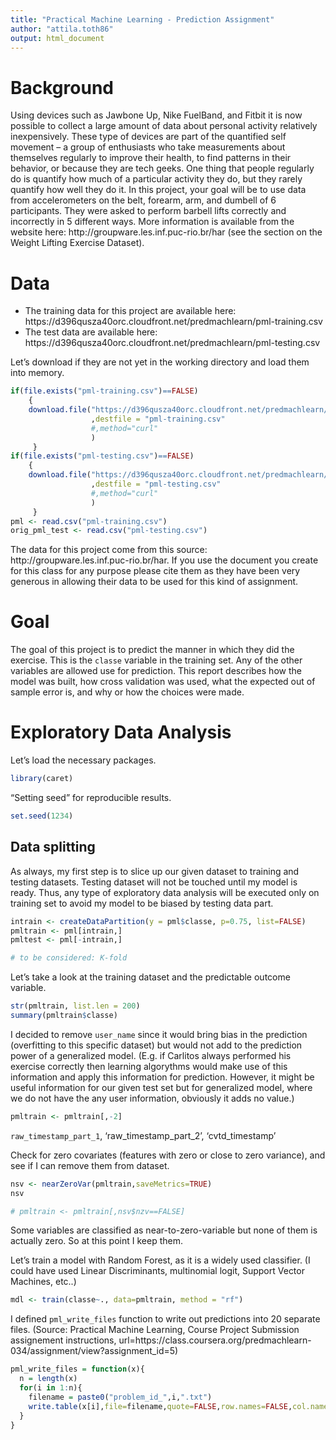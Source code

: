 ```yaml
---
title: "Practical Machine Learning - Prediction Assignment"
author: "attila.toth86"
output: html_document
---
```


# Background

Using devices such as Jawbone Up, Nike FuelBand, and Fitbit it is now possible 
to collect a large amount of data about personal activity relatively 
inexpensively. These type of devices are part of the quantified self movement – 
a group of enthusiasts who take measurements about themselves regularly to 
improve their health, to find patterns in their behavior, or because they are 
tech geeks. One thing that people regularly do is quantify how much of a 
particular activity they do, but they rarely quantify how well they do it. In 
this project, your goal will be to use data from accelerometers on the belt, 
forearm, arm, and dumbell of 6 participants. They were asked to perform barbell 
lifts correctly and incorrectly in 5 different ways. More information is 
available from the website here: http://groupware.les.inf.puc-rio.br/har (see 
the section on the Weight Lifting Exercise Dataset). 

# Data 

 - The training data for this project are available here: 
 https://d396qusza40orc.cloudfront.net/predmachlearn/pml-training.csv
 - The test data are available here: 
 https://d396qusza40orc.cloudfront.net/predmachlearn/pml-testing.csv

Let's download if they are not yet in the working directory and load them into 
memory.

```r
if(file.exists("pml-training.csv")==FALSE) 
    {
    download.file("https://d396qusza40orc.cloudfront.net/predmachlearn/pml-training.csv"
                  ,destfile = "pml-training.csv"
                  #,method="curl"
                  )
     }
if(file.exists("pml-testing.csv")==FALSE) 
    {
    download.file("https://d396qusza40orc.cloudfront.net/predmachlearn/pml-testing.csv"
                  ,destfile = "pml-testing.csv"
                  #,method="curl"
                  )
     }
pml <- read.csv("pml-training.csv")
orig_pml_test <- read.csv("pml-testing.csv")
```

The data for this project come from this source: 
http://groupware.les.inf.puc-rio.br/har. If you use the document you create for 
this class for any purpose please cite them as they have been very generous in 
allowing their data to be used for this kind of assignment. 

# Goal

The goal of this project is to predict the manner in which they did the 
exercise. This is the `classe` variable in the training set. Any of the other 
variables are allowed use for prediction. This report describes how the model 
was built, how cross validation was used, what the expected out of sample error 
is, and why or how the choices were made.

# Exploratory Data Analysis

Let's load the necessary packages.

```r
library(caret)
```

"Setting seed" for reproducible results.

```r
set.seed(1234)
```

## Data splitting

As always, my first step is to slice up our given dataset to training and 
testing datasets. Testing dataset will not be touched until my model is ready.
Thus, any type of exploratory data analysis will be executed only on training 
set to avoid my model to be biased by testing data part.

```r
intrain <- createDataPartition(y = pml$classe, p=0.75, list=FALSE)
pmltrain <- pml[intrain,]
pmltest <- pml[-intrain,]

# to be considered: K-fold
```

Let's take a look at the training dataset and the predictable outcome variable.

```r
str(pmltrain, list.len = 200)
summary(pmltrain$classe)
```

I decided to remove `user_name` since it would bring bias in the prediction 
(overfitting to this specific dataset) but would not add to the prediction power 
of a generalized model. (E.g. if Carlitos always performed his exercise 
correctly then learning algorythms would make use of this information and apply
this information for prediction. However, it might be useful information for our
given test set but for generalized model, where we do not have the any user 
information, obviously it adds no value.)

```r
pmltrain <- pmltrain[,-2]
```

`raw_timestamp_part_1`, 'raw_timestamp_part_2', 'cvtd_timestamp'

Check for zero covariates (features with zero or close to zero variance), and
see if I can remove them from dataset.

```r
nsv <- nearZeroVar(pmltrain,saveMetrics=TRUE)
nsv

# pmltrain <- pmltrain[,nsv$nzv==FALSE]
```

Some variables are classified as near-to-zero-variable but none of them is
actually zero. So at this point I keep them.

Let's train a model with Random Forest, as it is a widely used classifier. (I
could have used Linear Discriminants, multinomial logit, Support Vector 
Machines, etc..)

```r
mdl <- train(classe~., data=pmltrain, method = "rf")

```

I defined `pml_write_files` function to write out predictions into 20 separate 
files. (Source: Practical Machine Learning, Course Project Submission 
assignement instructions, 
url=https://class.coursera.org/predmachlearn-034/assignment/view?assignment_id=5)

```r
pml_write_files = function(x){
  n = length(x)
  for(i in 1:n){
    filename = paste0("problem_id_",i,".txt")
    write.table(x[i],file=filename,quote=FALSE,row.names=FALSE,col.names=FALSE)
  }
}
```

